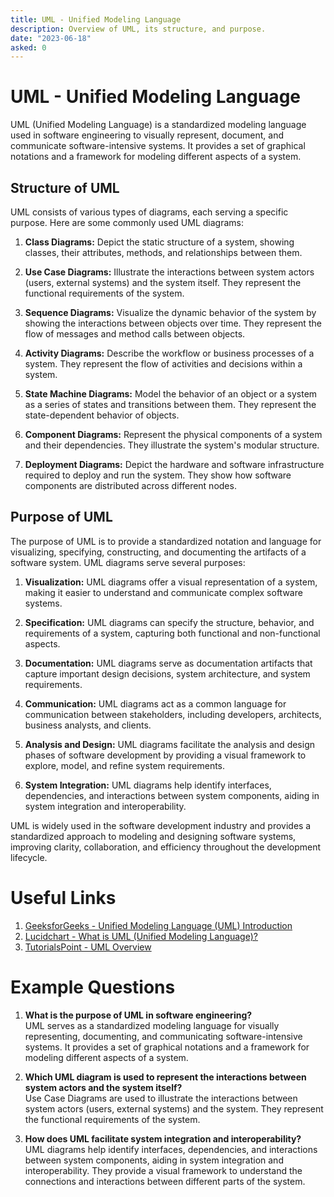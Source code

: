 ```yaml
---
title: UML - Unified Modeling Language
description: Overview of UML, its structure, and purpose.
date: "2023-06-18"
asked: 0
---
```


# UML - Unified Modeling Language

UML (Unified Modeling Language) is a standardized modeling language used in software engineering to visually represent, document, and communicate software-intensive systems. It provides a set of graphical notations and a framework for modeling different aspects of a system.

## Structure of UML

UML consists of various types of diagrams, each serving a specific purpose. Here are some commonly used UML diagrams:

1. **Class Diagrams:** Depict the static structure of a system, showing classes, their attributes, methods, and relationships between them.

2. **Use Case Diagrams:** Illustrate the interactions between system actors (users, external systems) and the system itself. They represent the functional requirements of the system.

3. **Sequence Diagrams:** Visualize the dynamic behavior of the system by showing the interactions between objects over time. They represent the flow of messages and method calls between objects.

4. **Activity Diagrams:** Describe the workflow or business processes of a system. They represent the flow of activities and decisions within a system.

5. **State Machine Diagrams:** Model the behavior of an object or a system as a series of states and transitions between them. They represent the state-dependent behavior of objects.

6. **Component Diagrams:** Represent the physical components of a system and their dependencies. They illustrate the system's modular structure.

7. **Deployment Diagrams:** Depict the hardware and software infrastructure required to deploy and run the system. They show how software components are distributed across different nodes.

## Purpose of UML

The purpose of UML is to provide a standardized notation and language for visualizing, specifying, constructing, and documenting the artifacts of a software system. UML diagrams serve several purposes:

1. **Visualization:** UML diagrams offer a visual representation of a system, making it easier to understand and communicate complex software systems.

2. **Specification:** UML diagrams can specify the structure, behavior, and requirements of a system, capturing both functional and non-functional aspects.

3. **Documentation:** UML diagrams serve as documentation artifacts that capture important design decisions, system architecture, and system requirements.

4. **Communication:** UML diagrams act as a common language for communication between stakeholders, including developers, architects, business analysts, and clients.

5. **Analysis and Design:** UML diagrams facilitate the analysis and design phases of software development by providing a visual framework to explore, model, and refine system requirements.

6. **System Integration:** UML diagrams help identify interfaces, dependencies, and interactions between system components, aiding in system integration and interoperability.

UML is widely used in the software development industry and provides a standardized approach to modeling and designing software systems, improving clarity, collaboration, and efficiency throughout the development lifecycle.

# Useful Links

1. [GeeksforGeeks - Unified Modeling Language (UML) Introduction](https://www.geeksforgeeks.org/unified-modeling-language-uml-introduction/)
2. [Lucidchart - What is UML (Unified Modeling Language)?](https://www.lucidchart.com/pages/what-is-UML-unified-modeling-language)
3. [TutorialsPoint - UML Overview](https://www.tutorialspoint.com/uml/uml_overview.htm)

# Example Questions

1. **What is the purpose of UML in software engineering?**\
   UML serves as a standardized modeling language for visually representing, documenting, and communicating software-intensive systems. It provides a set of graphical notations and a framework for modeling different aspects of a system.

2. **Which UML diagram is used to represent the interactions between system actors and the system itself?**\
   Use Case Diagrams are used to illustrate the interactions between system actors (users, external systems) and the system. They represent the functional requirements of the system.

3. **How does UML facilitate system integration and interoperability?**\
   UML diagrams help identify interfaces, dependencies, and interactions between system components, aiding in system integration and interoperability. They provide a visual framework to understand the connections and interactions between different parts of the system.
